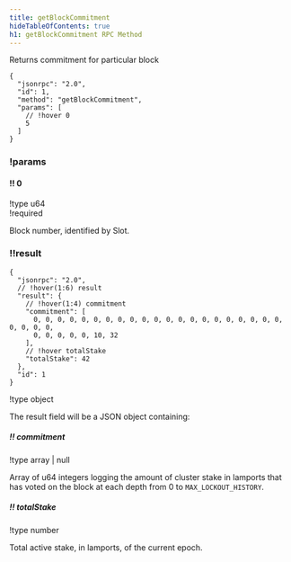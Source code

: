 ```yaml
---
title: getBlockCommitment
hideTableOfContents: true
h1: getBlockCommitment RPC Method
---
```


Returns commitment for particular block

<APIMethod>

```jsonc !!request
{
  "jsonrpc": "2.0",
  "id": 1,
  "method": "getBlockCommitment",
  "params": [
    // !hover 0
    5
  ]
}
```

### !params

#### !! 0

!type u64  
!required

Block number, identified by Slot.

### !!result

```jsonc !response
{
  "jsonrpc": "2.0",
  // !hover(1:6) result
  "result": {
    // !hover(1:4) commitment
    "commitment": [
      0, 0, 0, 0, 0, 0, 0, 0, 0, 0, 0, 0, 0, 0, 0, 0, 0, 0, 0, 0, 0, 0, 0, 0, 0,
      0, 0, 0, 0, 0, 10, 32
    ],
    // !hover totalStake
    "totalStake": 42
  },
  "id": 1
}
```

!type object

The result field will be a JSON object containing:

##### !! commitment

!type array | null

Array of u64 integers logging the amount of cluster stake in lamports that has
voted on the block at each depth from 0 to `MAX_LOCKOUT_HISTORY`.

##### !! totalStake

!type number

Total active stake, in lamports, of the current epoch.

</APIMethod>
